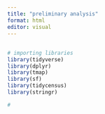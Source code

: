 ```yaml
---
title: "preliminary analysis"
format: html
editor: visual
---
```


## 

```r
# importing libraries
library(tidyverse)
library(dplyr)
library(tmap)
library(sf)
library(tidycensus)
library(stringr)
```

```r
# 

```
